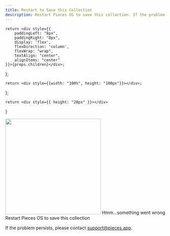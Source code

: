 ```yaml
---
title: Restart to Save this Collection
description: Restart Pieces OS to save this collection. If the problem persists, please contact support@pieces.app.
---
```


    return <div style={{
        paddingLeft: "8px",
        paddingRight: "8px",
        display: 'flex',
        flexDirection: 'column',
        flexWrap: "wrap",
        textAlign: "center",
        alignItems: "center"
    }}>{props.children}</div>;
};

    return <div style={{width: "100%", height: "100px"}}></div>;
};

    return <div style={{ height: "20px" }}></div>
}

<HeaderSpacer></HeaderSpacer>

<FlexColumn>
    <Image width="300" src={"/assets/headers/light/errors_header_collection.png"} />
    <Spacer></Spacer>
    <Heading type={"h1"}>Hmm...something went wrong</Heading>
    <Heading style={{ marginTop: "24px" }} type={"h2"}>Restart Pieces OS to save this collection</Heading>
    <p>If the problem persists, please contact <a target={"_blank"} href={"mailto:support@pieces.app"}>support@pieces.app</a>.</p>
</FlexColumn>

<HeaderSpacer></HeaderSpacer>